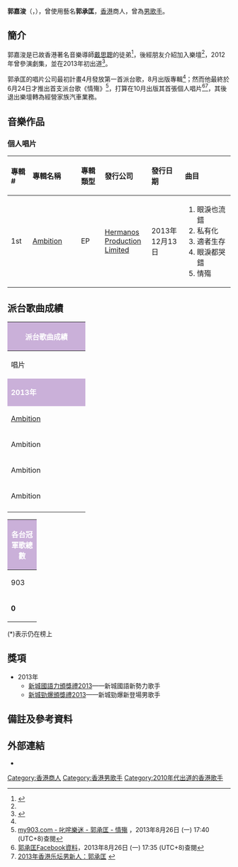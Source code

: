 {{不是|郭嘉駿}}
{{多個問題|
{{Veil|time=2015-09-12T07:02:41+00:00}}
{{Notability Unreferenced |time=2013-08-29T03:56:56+00:00}}
{{Expand|time=2013-08-26T10:01:29+00:00}}
}}
{{藝人
| name = 郭承匡
| 英文名 = Kenneth Kwok Shing Hong
| 圖片 = Kenneth Kwok Shing Hong.jpg
| 圖片簡介 = 24/12/2013 荃灣如心廣場外
| 本名 = 郭嘉浚
| 類型 = 男歌手
| 暱稱 = Kenneth
| 出生日期 = {{birth date and age|1987|10|18}}
| 出生地點 = Hong Kong
| 語言 = 廣東話、英語、國語
| 教育程度 = {{link-en|Freyberg High School|Freyberg High School}}畢業
| 音樂類型 = [[粵語流行音樂|粵語流行音樂]]
| 職業 = [[歌手|歌手]]、[[演員|演員]]
| 出道日期 = 2013年
| 出道作 = 《情殤》
| 活躍年代 = 2013年－
| 唱片公司 = [[Hermanos_Production_Limited|Hermanos Production Limited]]（2013－？）
| 经纪公司 = [[Hermanos_Production_Limited|Hermanos Production Limited]]（2013－？）
}}
'''郭嘉浚'''（{{lang-en|Kenneth Kwok Shing Hong}}，{{bd|1987年|10月18日|catIdx=K}}），曾使用藝名'''郭承匡'''，[[香港|香港]]商人，曾為[[男歌手|男歌手]]。

==簡介==
郭嘉浚是已故香港著名音樂導師[[戴思聰|戴思聰]]的徒弟<ref name="eat">{{cite news |title=本年新人大熱 戴思聰高徒 郭承匡 |work=[[食客_(雜誌)|食客]] |date=2013-04-11 |accessdate=2013-08-26 }}</ref>，後經朋友介紹加入樂壇<ref name="eat"/>，2012年曾參演劇集，並在2013年初出道<ref>{{cite news |title=郭承匡天台自隊 炮製「男人的浪漫」 |work=[[好報|好報]] |date=2013-11-29 |accessdate=2014-01-23 }}</ref>。

郭承匡的唱片公司最初計畫4月發放第一首派台歌，8月出版專輯<ref name="eat"/>；然而他最終於6月24日才推出首支派台歌《情殤》<ref>[http://www.my903.com/my903/903music/detail.jsp?newsid=2719&category=12&index=4 my903.com - 叱咤樂迷 - 郭承匡 - 情殤] {{webarchive|url=https://web.archive.org/web/20150220180039/http://www.my903.com/my903/903music/detail.jsp?newsid=2719&category=12&index=4 |date=2015-02-20 }}，2013年8月26日 (一) 17:40 (UTC+8)查閱{{zh-hant}}</ref>，打算在10月出版其首張個人唱片<ref>[https://www.facebook.com/kwokshinghong/info 郭承匡Facebook資料]，2013年8月26日 (一) 17:35 (UTC+8)查閱{{zh-hant}}</ref><ref>[http://m2.21cn.com/news/focus/a/2013/1222/04/25659458.shtml 2013年香港乐坛男新人：郭承匡] {{webarchive|url=https://web.archive.org/web/20150220173624/http://m2.21cn.com/news/focus/a/2013/1222/04/25659458.shtml |date=2015-02-20 }}</ref>，其後退出樂壇轉為經營家族汽車業務。

==音樂作品==
=== 個人唱片 ===
{| class="wikitable"
!align="left" width="75px"| 專輯 #
!align="left" width="225px"| 專輯名稱
!align="left" width="125px"| 專輯類型
!align="left" width="125px"| 發行公司
!align="left" width="150px"| 發行日期
!align="left" width="350px"| 曲目
|-
! 1st
! [[Ambition|Ambition]]
| EP
| [[Hermanos_Production_Limited|Hermanos Production Limited]]
| 2013年12月13日
| {{HideH|曲目}}
# 眼淚也流錯
# 私有化
# 適者生存
# 眼淚都哭錯
# 情殤
|}

==派台歌曲成績==
{| class="wikitable" cellpadding="1"
|-
! style="background:#CAB0D9; color:white" colspan="7" | '''派台歌曲成績'''
|-
| width="160"| 唱片 || width="160"| 歌曲 || width="50"| 903 || width="50"| RTHK || width="50"| 997 || width="50"| TVB || width="180"| 備註
|-
! style="background:#CAB0D9; color:white" colspan="7" | '''2013年'''
|-
| [[Ambition|Ambition]] || 情殤 || - || - || - || - || 
|-
| Ambition || 眼淚也流錯 || - || - || - || - || 新城國語力：4
|-
| Ambition || 眼淚都哭錯 || - || 17 || - || - ||
|-
| Ambition || 適者生存 || - || - || 8 || - || 
|-
|  || Take A Ride Wid Me || - || - || 7 || - || 與[[譚晴|譚晴]]、[[曹震豪|曹震豪]]、[[史順宜|Bingo]]合唱
|}
{| class="wikitable" cellpadding="1"
|-
! style="background:#CAB0D9; color:white" colspan="5" | '''各台冠軍歌總數'''
|-
| width="50"| 903 || width="50"| RTHK || width="50"| 997 || width="50"| TVB || width="160"| 備註
|-
| '''0''' || '''0''' || '''0''' || '''0''' || '''四台冠軍歌總數：0'''
|}

(*)表示仍在榜上

==獎項==
*2013年
**[[2013年度新城國語力頒獎禮得獎名單|新城國語力頒獎禮2013]]——新城國語新勢力歌手
**[[2013年度新城勁爆頒獎禮得獎名單|新城勁爆頒獎禮2013]]——新城勁爆新登場男歌手

==備註及參考資料==
<div class="references-small">
<references></references>
</div>

==外部連結==
*{{Sinaweibo|1764128162}}

[[Category:香港商人|Category:香港商人]]
[[Category:香港男歌手|Category:香港男歌手]]
[[Category:2010年代出道的香港歌手|Category:2010年代出道的香港歌手]]